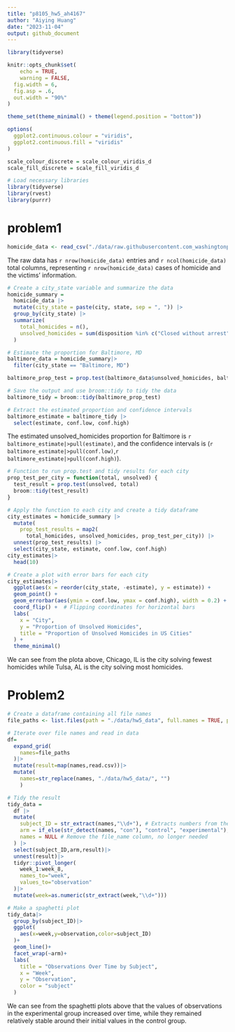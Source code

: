 ```yaml
---
title: "p8105_hw5_ah4167"
author: "Aiying Huang"
date: "2023-11-04"
output: github_document
---
```

```r
library(tidyverse)

knitr::opts_chunk$set(
	echo = TRUE,
	warning = FALSE,
  fig.width = 6,
  fig.asp = .6,
  out.width = "90%"
)

theme_set(theme_minimal() + theme(legend.position = "bottom"))

options(
  ggplot2.continuous.colour = "viridis",
  ggplot2.continuous.fill = "viridis"
)

scale_colour_discrete = scale_colour_viridis_d
scale_fill_discrete = scale_fill_viridis_d
```
```r
# Load necessary libraries
library(tidyverse)
library(rvest)
library(purrr)
```

# problem1

```r
homicide_data <- read_csv("./data/raw.githubusercontent.com_washingtonpost_data-homicides_master_homicide-data.csv")
```
The raw data has `r nrow(homicide_data)` entries and `r ncol(homicide_data) ` total columns, representing `r nrow(homicide_data)` cases of homicide and the victims' information.

```r
# Create a city_state variable and summarize the data
homicide_summary =
  homicide_data |>
  mutate(city_state = paste(city, state, sep = ", ")) |>
  group_by(city_state) |>
  summarize(
    total_homicides = n(),
    unsolved_homicides = sum(disposition %in% c("Closed without arrest", "Open/No arrest"))
  )
```


```r
# Estimate the proportion for Baltimore, MD
baltimore_data = homicide_summary|>
  filter(city_state == "Baltimore, MD")

baltimore_prop_test = prop.test(baltimore_data$unsolved_homicides, baltimore_data$total_homicides)

# Save the output and use broom::tidy to tidy the data
baltimore_tidy = broom::tidy(baltimore_prop_test)

# Extract the estimated proportion and confidence intervals
baltimore_estimate = baltimore_tidy |>
  select(estimate, conf.low, conf.high)
```

The estimated unsolved_homicides proportion for Baltimore is `r baltimore_estimate|>pull(estimate)`, and the confidence intervals is (`r baltimore_estimate|>pull(conf.low)`,`r baltimore_estimate|>pull(conf.high)`).


```r
# Function to run prop.test and tidy results for each city
prop_test_per_city = function(total, unsolved) {
  test_result = prop.test(unsolved, total)
  broom::tidy(test_result)
}

# Apply the function to each city and create a tidy dataframe
city_estimates = homicide_summary |>
  mutate(
    prop_test_results = map2(
      total_homicides, unsolved_homicides, prop_test_per_city)) |>
  unnest(prop_test_results) |>
  select(city_state, estimate, conf.low, conf.high)
city_estimates|>
  head(10)
```
```r
# Create a plot with error bars for each city
city_estimates|>
  ggplot(aes(x = reorder(city_state, -estimate), y = estimate)) +
  geom_point() +
  geom_errorbar(aes(ymin = conf.low, ymax = conf.high), width = 0.2) +
  coord_flip() +  # Flipping coordinates for horizontal bars
  labs(
    x = "City",
    y = "Proportion of Unsolved Homicides",
    title = "Proportion of Unsolved Homicides in US Cities"
  ) +
  theme_minimal()
```
We can see from the plota above, Chicago, IL is the city solving fewest homicides while Tulsa, AL is the city solving most homicides.


# Problem2
```r


# Create a dataframe containing all file names
file_paths <- list.files(path = "./data/hw5_data", full.names = TRUE, pattern = "\\.csv$")
```

```r
# Iterate over file names and read in data
df=
  expand_grid(
    names=file_paths
  )|>
  mutate(result=map(names,read.csv))|>
  mutate(
    names=str_replace(names, "./data/hw5_data/", "")
    )
```

```r
# Tidy the result
tidy_data =
  df |>
  mutate(
    subject_ID = str_extract(names,"\\d+"), # Extracts numbers from the filename
    arm = if_else(str_detect(names, "con"), "control", "experimental"),
    names = NULL # Remove the file_name column, no longer needed
  ) |>
  select(subject_ID,arm,result)|>
  unnest(result)|>
  tidyr::pivot_longer(
    week_1:week_8,
    names_to="week",
    values_to="observation"
  )|>
  mutate(week=as.numeric(str_extract(week,"\\d+")))
```
```r
# Make a spaghetti plot
tidy_data|>
  group_by(subject_ID)|>
  ggplot(
    aes(x=week,y=observation,color=subject_ID)
  )+
  geom_line()+
  facet_wrap(~arm)+
  labs(
    title = "Observations Over Time by Subject",
    x = "Week",
    y = "Observation",
    color = "subject"
  )
```

We can see from the spaghetti plots above that the values of observations in the experimental group increased over time, while they remained relatively stable around their initial values in the control group.






